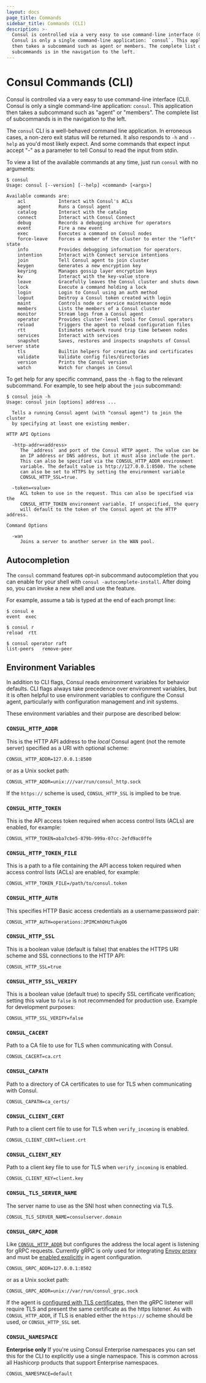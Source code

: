 ```yaml
---
layout: docs
page_title: Commands
sidebar_title: Commands (CLI)
description: >-
  Consul is controlled via a very easy to use command-line interface (CLI).
  Consul is only a single command-line application: `consul`. This application
  then takes a subcommand such as agent or members. The complete list of
  subcommands is in the navigation to the left.
---
```


# Consul Commands (CLI)

Consul is controlled via a very easy to use command-line interface (CLI).
Consul is only a single command-line application: `consul`. This application
then takes a subcommand such as "agent" or "members". The complete list of
subcommands is in the navigation to the left.

The `consul` CLI is a well-behaved command line application. In erroneous
cases, a non-zero exit status will be returned. It also responds to `-h` and `--help`
as you'd most likely expect. And some commands that expect input accept
"-" as a parameter to tell Consul to read the input from stdin.

To view a list of the available commands at any time, just run `consul` with
no arguments:

```text
$ consul
Usage: consul [--version] [--help] <command> [<args>]

Available commands are:
    acl            Interact with Consul's ACLs
    agent          Runs a Consul agent
    catalog        Interact with the catalog
    connect        Interact with Consul Connect
    debug          Records a debugging archive for operators
    event          Fire a new event
    exec           Executes a command on Consul nodes
    force-leave    Forces a member of the cluster to enter the "left" state
    info           Provides debugging information for operators.
    intention      Interact with Connect service intentions
    join           Tell Consul agent to join cluster
    keygen         Generates a new encryption key
    keyring        Manages gossip layer encryption keys
    kv             Interact with the key-value store
    leave          Gracefully leaves the Consul cluster and shuts down
    lock           Execute a command holding a lock
    login          Login to Consul using an auth method
    logout         Destroy a Consul token created with login
    maint          Controls node or service maintenance mode
    members        Lists the members of a Consul cluster
    monitor        Stream logs from a Consul agent
    operator       Provides cluster-level tools for Consul operators
    reload         Triggers the agent to reload configuration files
    rtt            Estimates network round trip time between nodes
    services       Interact with services
    snapshot       Saves, restores and inspects snapshots of Consul server state
    tls            Builtin helpers for creating CAs and certificates
    validate       Validate config files/directories
    version        Prints the Consul version
    watch          Watch for changes in Consul
```

To get help for any specific command, pass the `-h` flag to the relevant
subcommand. For example, to see help about the `join` subcommand:

```text
$ consul join -h
Usage: consul join [options] address ...

  Tells a running Consul agent (with "consul agent") to join the cluster
  by specifying at least one existing member.

HTTP API Options

  -http-addr=<address>
     The `address` and port of the Consul HTTP agent. The value can be
     an IP address or DNS address, but it must also include the port.
     This can also be specified via the CONSUL_HTTP_ADDR environment
     variable. The default value is http://127.0.0.1:8500. The scheme
     can also be set to HTTPS by setting the environment variable
     CONSUL_HTTP_SSL=true.

  -token=<value>
     ACL token to use in the request. This can also be specified via the
     CONSUL_HTTP_TOKEN environment variable. If unspecified, the query
     will default to the token of the Consul agent at the HTTP address.

Command Options

  -wan
     Joins a server to another server in the WAN pool.
```

## Autocompletion

The `consul` command features opt-in subcommand autocompletion that you can
enable for your shell with `consul -autocomplete-install`. After doing so,
you can invoke a new shell and use the feature.

For example, assume a tab is typed at the end of each prompt line:

```shell
$ consul e
event  exec

$ consul r
reload  rtt

$ consul operator raft
list-peers   remove-peer
```

## Environment Variables

In addition to CLI flags, Consul reads environment variables for behavior
defaults. CLI flags always take precedence over environment variables, but it
is often helpful to use environment variables to configure the Consul agent,
particularly with configuration management and init systems.

These environment variables and their purpose are described below:

### `CONSUL_HTTP_ADDR`

This is the HTTP API address to the _local_ Consul agent
(not the remote server) specified as a URI with optional scheme:

```
CONSUL_HTTP_ADDR=127.0.0.1:8500
```

or as a Unix socket path:

```
CONSUL_HTTP_ADDR=unix:///var/run/consul_http.sock
```

If the `https://` scheme is used, `CONSUL_HTTP_SSL` is implied to be true.

### `CONSUL_HTTP_TOKEN`

This is the API access token required when access control lists (ACLs)
are enabled, for example:

```
CONSUL_HTTP_TOKEN=aba7cbe5-879b-999a-07cc-2efd9ac0ffe
```

### `CONSUL_HTTP_TOKEN_FILE`

This is a path to a file containing the API access token required when access
control lists (ACLs) are enabled, for example:

```
CONSUL_HTTP_TOKEN_FILE=/path/to/consul.token
```

### `CONSUL_HTTP_AUTH`

This specifies HTTP Basic access credentials as a username:password pair:

```
CONSUL_HTTP_AUTH=operations:JPIMCmhDHzTukgO6
```

### `CONSUL_HTTP_SSL`

This is a boolean value (default is false) that enables the HTTPS URI
scheme and SSL connections to the HTTP API:

```
CONSUL_HTTP_SSL=true
```

### `CONSUL_HTTP_SSL_VERIFY`

This is a boolean value (default true) to specify SSL certificate verification;
setting this value to `false` is not recommended for production use. Example for
development purposes:

```
CONSUL_HTTP_SSL_VERIFY=false
```

### `CONSUL_CACERT`

Path to a CA file to use for TLS when communicating with Consul.

```
CONSUL_CACERT=ca.crt
```

### `CONSUL_CAPATH`

Path to a directory of CA certificates to use for TLS when communicating with Consul.

```
CONSUL_CAPATH=ca_certs/
```

### `CONSUL_CLIENT_CERT`

Path to a client cert file to use for TLS when `verify_incoming` is enabled.

```
CONSUL_CLIENT_CERT=client.crt
```

### `CONSUL_CLIENT_KEY`

Path to a client key file to use for TLS when `verify_incoming` is enabled.

```
CONSUL_CLIENT_KEY=client.key
```

### `CONSUL_TLS_SERVER_NAME`

The server name to use as the SNI host when connecting via TLS.

```
CONSUL_TLS_SERVER_NAME=consulserver.domain
```

### `CONSUL_GRPC_ADDR`

Like [`CONSUL_HTTP_ADDR`](#consul_http_addr) but configures the address the
local agent is listening for gRPC requests. Currently gRPC is only used for
integrating [Envoy proxy](/docs/connect/proxies/envoy) and must be [enabled
explicitly](/docs/agent/options#grpc_port) in agent configuration.

```
CONSUL_GRPC_ADDR=127.0.0.1:8502
```

or as a Unix socket path:

```
CONSUL_GRPC_ADDR=unix://var/run/consul_grpc.sock
```

If the agent is [configured with TLS
certificates](/docs/agent/encryption#rpc-encryption-with-tls), then the
gRPC listener will require TLS and present the same certificate as the https
listener. As with `CONSUL_HTTP_ADDR`, if TLS is enabled either the `https://`
scheme should be used, or `CONSUL_HTTP_SSL` set.

### `CONSUL_NAMESPACE`

**Enterprise only**
If you're using Consul Enterprise namespaces you can set this for the CLI to 
explicitly use a single namespace.  This is common across all Hashicorp 
products that support Enterprise namespaces.

```
CONSUL_NAMESPACE=default
```

